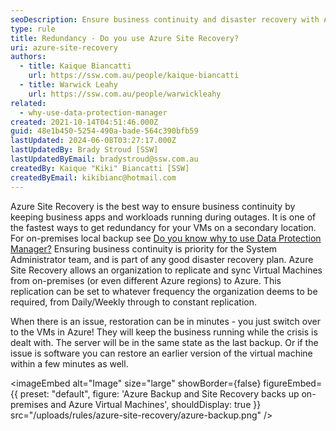 ```yaml
---
seoDescription: Ensure business continuity and disaster recovery with Azure Site Recovery, a reliable solution to replicate and sync Virtual Machines across on-premises and Azure regions.
type: rule
title: Redundancy - Do you use Azure Site Recovery?
uri: azure-site-recovery
authors:
  - title: Kaique Biancatti
    url: https://ssw.com.au/people/kaique-biancatti
  - title: Warwick Leahy
    url: https://ssw.com.au/people/warwickleahy
related:
  - why-use-data-protection-manager
created: 2021-10-14T04:51:46.000Z
guid: 48e1b450-5254-490a-bade-564c390bfb59
lastUpdated: 2024-06-08T03:27:17.000Z
lastUpdatedBy: Brady Stroud [SSW]
lastUpdatedByEmail: bradystroud@ssw.com.au
createdBy: Kaique "Kiki" Biancatti [SSW]
createdByEmail: kikibianc@hotmail.com
---
```


Azure Site Recovery is the best way to ensure business continuity by keeping business apps and workloads running during outages. It is one of the fastest ways to get redundancy for your VMs on a secondary location. For on-premises local backup see [Do you know why to use Data Protection Manager?](/why-use-data-protection-manager)
Ensuring business continuity is priority for the System Administrator team, and is part of any good disaster recovery plan. Azure Site Recovery allows an organization to replicate and sync Virtual Machines from on-premises (or even different Azure regions) to Azure. This replication can be set to whatever frequency the organization deems to be required, from Daily/Weekly through to constant replication.

When there is an issue, restoration can be in minutes - you just switch over to the VMs in Azure! They will keep the business running while the crisis is dealt with. The server will be in the same state as the last backup. Or if the issue is software you can restore an earlier version of the virtual machine within a few minutes as well.


<imageEmbed
  alt="Image"
  size="large"
  showBorder={false}
  figureEmbed={{
    preset: "default",
    figure: 'Azure Backup and Site Recovery backs up on-premises and Azure Virtual Machines',
    shouldDisplay: true
  }}
  src="/uploads/rules/azure-site-recovery/azure-backup.png"
/>
